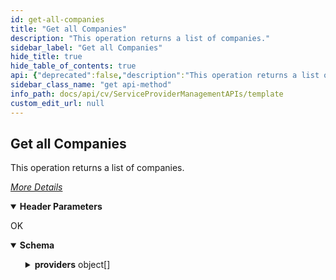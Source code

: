 ```yaml
---
id: get-all-companies
title: "Get all Companies"
description: "This operation returns a list of companies."
sidebar_label: "Get all Companies"
hide_title: true
hide_table_of_contents: true
api: {"deprecated":false,"description":"This operation returns a list of companies.\n\n[_More Details_](http://documentation.commvault.com/commvault/v11/article?p=92470.htm)","operationId":"Get all Companies","parameters":[{"description":"","in":"header","name":"Authtoken","required":true,"schema":{"example":"{{TOKEN}}","type":"string"}}],"tags":["Company"],"responses":{"200":{"description":"OK","content":{"application/json":{"schema":{"type":"object","properties":{"providers":{"type":"array","items":{"type":"object","properties":{"serviceType":{"type":"integer"},"flags":{"type":"integer"},"description":{"type":"string"},"enabled":{"type":"integer"},"bTrustedHostUser":{"type":"string"},"useSecureLdap":{"type":"integer"},"connectName":{"type":"string"},"port":{"type":"integer"},"bLogin":{"type":"string"},"tppm":{"type":"object","properties":{"enable":{"type":"boolean"},"tppmType":{"type":"integer"},"proxyInformation":{"type":"object","properties":{"portNumber":{"type":"integer"},"proxyEntity":{"type":"object","properties":{"clientName":{"type":"string"},"clientId":{"type":"integer"},"_type_":{"type":"integer"}}}}}}},"primaryContacts":{"type":"array","items":{"type":"object","properties":{"fullName":{"type":"string"},"user":{"type":"object","properties":{"userName":{"type":"string"},"userId":{"type":"integer"}}}}}},"resourceProvider":{"type":"object","properties":{"domainName":{"type":"string"},"id":{"type":"integer"}}},"shortName":{"type":"object","properties":{"domainName":{"type":"string"},"id":{"type":"integer"}}}}}}},"x-examples":{"Example 1":{"providers":[{"serviceType":5,"flags":0,"description":"Test Company","enabled":1,"bTrustedHostUser":"","useSecureLdap":0,"connectName":"Test Company","port":0,"bLogin":"","tppm":{"enable":false,"tppmType":4,"proxyInformation":{"portNumber":0,"proxyEntity":{"clientName":"0","clientId":0,"_type_":3}}},"primaryContacts":[{"fullName":"testadmin","user":{"userName":"test\\testcompanyadmin","userId":130}}],"resourceProvider":{"domainName":"Qinetix Commcell","id":0},"shortName":{"domainName":"test","id":6}}]}}},"examples":{"Example 1":{"value":{"providers":[{"serviceType":5,"flags":0,"description":"Test Company","enabled":1,"bTrustedHostUser":"","useSecureLdap":0,"connectName":"Test Company","port":0,"bLogin":"","tppm":{"enable":false,"tppmType":4,"proxyInformation":{"portNumber":0,"proxyEntity":{"clientName":"0","clientId":0,"_type_":3}}},"primaryContacts":[{"fullName":"testadmin","user":{"userName":"test\\testcompanyadmin","userId":130}}],"resourceProvider":{"domainName":"Qinetix Commcell","id":0},"shortName":{"domainName":"test","id":6}}]}}}}}}},"method":"get","path":"/Organization","servers":[{"url":"http://{hostname}/webconsole/api","variables":{"hostname":{"default":"localhost","description":"Webconsole"}}}],"info":{"title":"Template","contact":{},"version":"1.0","description":"Template"},"postman":{"name":"Get all Companies","description":{"content":"This operation returns a list of companies.\n\n[_More Details_](http://documentation.commvault.com/commvault/v11/article?p=92470.htm)","type":"text/plain"},"url":{"path":["Organization"],"host":["{{baseUrl}}"],"query":[],"variable":[]},"header":[{"disabled":false,"description":{"content":"(Required) ","type":"text/plain"},"key":"Authtoken","value":""},{"key":"Accept","value":"application/json"}],"method":"GET"}}
sidebar_class_name: "get api-method"
info_path: docs/api/cv/ServiceProviderManagementAPIs/template
custom_edit_url: null
---
```



## Get all Companies



This operation returns a list of companies.

[_More Details_](http://documentation.commvault.com/commvault/v11/article?p=92470.htm)

<details style={{"marginBottom":"1rem"}} data-collapsed={false} open={true}><summary style={{}}><strong>Header Parameters</strong></summary><div><ul><ParamsItem className={"paramsItem"} param={{"description":"","in":"header","name":"Authtoken","required":true,"schema":{"example":"{{TOKEN}}","type":"string"}}}></ParamsItem></ul></div></details><div><ApiTabs><TabItem label={"200"} value={"200"}><div>

OK

</div><div><MimeTabs schemaType={"response"}><TabItem label={"application/json"} value={"application/json"}><SchemaTabs><TabItem label={"Schema"} value={"Schema"}><details style={{}} data-collapsed={false} open={true}><summary style={{"textAlign":"left"}}><strong>Schema</strong></summary><div style={{"textAlign":"left","marginLeft":"1rem"}}></div><ul style={{"marginLeft":"1rem"}}><SchemaItem collapsible={true} className={"schemaItem"}><details style={{}}><summary style={{}}><strong>providers</strong><span style={{"opacity":"0.6"}}> object[]</span></summary><div style={{"marginLeft":"1rem"}}><SchemaItem collapsible={false} name={"serviceType"} required={false} deprecated={undefined} schemaDescription={undefined} schemaName={"integer"} qualifierMessage={undefined} defaultValue={undefined}></SchemaItem><SchemaItem collapsible={false} name={"flags"} required={false} deprecated={undefined} schemaDescription={undefined} schemaName={"integer"} qualifierMessage={undefined} defaultValue={undefined}></SchemaItem><SchemaItem collapsible={false} name={"description"} required={false} deprecated={undefined} schemaDescription={undefined} schemaName={"string"} qualifierMessage={undefined} defaultValue={undefined}></SchemaItem><SchemaItem collapsible={false} name={"enabled"} required={false} deprecated={undefined} schemaDescription={undefined} schemaName={"integer"} qualifierMessage={undefined} defaultValue={undefined}></SchemaItem><SchemaItem collapsible={false} name={"bTrustedHostUser"} required={false} deprecated={undefined} schemaDescription={undefined} schemaName={"string"} qualifierMessage={undefined} defaultValue={undefined}></SchemaItem><SchemaItem collapsible={false} name={"useSecureLdap"} required={false} deprecated={undefined} schemaDescription={undefined} schemaName={"integer"} qualifierMessage={undefined} defaultValue={undefined}></SchemaItem><SchemaItem collapsible={false} name={"connectName"} required={false} deprecated={undefined} schemaDescription={undefined} schemaName={"string"} qualifierMessage={undefined} defaultValue={undefined}></SchemaItem><SchemaItem collapsible={false} name={"port"} required={false} deprecated={undefined} schemaDescription={undefined} schemaName={"integer"} qualifierMessage={undefined} defaultValue={undefined}></SchemaItem><SchemaItem collapsible={false} name={"bLogin"} required={false} deprecated={undefined} schemaDescription={undefined} schemaName={"string"} qualifierMessage={undefined} defaultValue={undefined}></SchemaItem><SchemaItem collapsible={true} className={"schemaItem"}><details style={{}}><summary style={{}}><strong>tppm</strong><span style={{"opacity":"0.6"}}> object</span></summary><div style={{"marginLeft":"1rem"}}><SchemaItem collapsible={false} name={"enable"} required={false} deprecated={undefined} schemaDescription={undefined} schemaName={"boolean"} qualifierMessage={undefined} defaultValue={undefined}></SchemaItem><SchemaItem collapsible={false} name={"tppmType"} required={false} deprecated={undefined} schemaDescription={undefined} schemaName={"integer"} qualifierMessage={undefined} defaultValue={undefined}></SchemaItem><SchemaItem collapsible={true} className={"schemaItem"}><details style={{}}><summary style={{}}><strong>proxyInformation</strong><span style={{"opacity":"0.6"}}> object</span></summary><div style={{"marginLeft":"1rem"}}><SchemaItem collapsible={false} name={"portNumber"} required={false} deprecated={undefined} schemaDescription={undefined} schemaName={"integer"} qualifierMessage={undefined} defaultValue={undefined}></SchemaItem><SchemaItem collapsible={true} className={"schemaItem"}><details style={{}}><summary style={{}}><strong>proxyEntity</strong><span style={{"opacity":"0.6"}}> object</span></summary><div style={{"marginLeft":"1rem"}}><SchemaItem collapsible={false} name={"clientName"} required={false} deprecated={undefined} schemaDescription={undefined} schemaName={"string"} qualifierMessage={undefined} defaultValue={undefined}></SchemaItem><SchemaItem collapsible={false} name={"clientId"} required={false} deprecated={undefined} schemaDescription={undefined} schemaName={"integer"} qualifierMessage={undefined} defaultValue={undefined}></SchemaItem><SchemaItem collapsible={false} name={"_type_"} required={false} deprecated={undefined} schemaDescription={undefined} schemaName={"integer"} qualifierMessage={undefined} defaultValue={undefined}></SchemaItem></div></details></SchemaItem></div></details></SchemaItem></div></details></SchemaItem><SchemaItem collapsible={true} className={"schemaItem"}><details style={{}}><summary style={{}}><strong>primaryContacts</strong><span style={{"opacity":"0.6"}}> object[]</span></summary><div style={{"marginLeft":"1rem"}}><SchemaItem collapsible={false} name={"fullName"} required={false} deprecated={undefined} schemaDescription={undefined} schemaName={"string"} qualifierMessage={undefined} defaultValue={undefined}></SchemaItem><SchemaItem collapsible={true} className={"schemaItem"}><details style={{}}><summary style={{}}><strong>user</strong><span style={{"opacity":"0.6"}}> object</span></summary><div style={{"marginLeft":"1rem"}}><SchemaItem collapsible={false} name={"userName"} required={false} deprecated={undefined} schemaDescription={undefined} schemaName={"string"} qualifierMessage={undefined} defaultValue={undefined}></SchemaItem><SchemaItem collapsible={false} name={"userId"} required={false} deprecated={undefined} schemaDescription={undefined} schemaName={"integer"} qualifierMessage={undefined} defaultValue={undefined}></SchemaItem></div></details></SchemaItem></div></details></SchemaItem><SchemaItem collapsible={true} className={"schemaItem"}><details style={{}}><summary style={{}}><strong>resourceProvider</strong><span style={{"opacity":"0.6"}}> object</span></summary><div style={{"marginLeft":"1rem"}}><SchemaItem collapsible={false} name={"domainName"} required={false} deprecated={undefined} schemaDescription={undefined} schemaName={"string"} qualifierMessage={undefined} defaultValue={undefined}></SchemaItem><SchemaItem collapsible={false} name={"id"} required={false} deprecated={undefined} schemaDescription={undefined} schemaName={"integer"} qualifierMessage={undefined} defaultValue={undefined}></SchemaItem></div></details></SchemaItem><SchemaItem collapsible={true} className={"schemaItem"}><details style={{}}><summary style={{}}><strong>shortName</strong><span style={{"opacity":"0.6"}}> object</span></summary><div style={{"marginLeft":"1rem"}}><SchemaItem collapsible={false} name={"domainName"} required={false} deprecated={undefined} schemaDescription={undefined} schemaName={"string"} qualifierMessage={undefined} defaultValue={undefined}></SchemaItem><SchemaItem collapsible={false} name={"id"} required={false} deprecated={undefined} schemaDescription={undefined} schemaName={"integer"} qualifierMessage={undefined} defaultValue={undefined}></SchemaItem></div></details></SchemaItem></div></details></SchemaItem></ul></details></TabItem><TabItem label={"Example (from schema)"} value={"Example (from schema)"}><ResponseSamples responseExample={"{\n  \"providers\": [\n    {\n      \"serviceType\": 0,\n      \"flags\": 0,\n      \"description\": \"string\",\n      \"enabled\": 0,\n      \"bTrustedHostUser\": \"string\",\n      \"useSecureLdap\": 0,\n      \"connectName\": \"string\",\n      \"port\": 0,\n      \"bLogin\": \"string\",\n      \"tppm\": {\n        \"enable\": true,\n        \"tppmType\": 0,\n        \"proxyInformation\": {\n          \"portNumber\": 0,\n          \"proxyEntity\": {\n            \"clientName\": \"string\",\n            \"clientId\": 0,\n            \"_type_\": 0\n          }\n        }\n      },\n      \"primaryContacts\": [\n        {\n          \"fullName\": \"string\",\n          \"user\": {\n            \"userName\": \"string\",\n            \"userId\": 0\n          }\n        }\n      ],\n      \"resourceProvider\": {\n        \"domainName\": \"string\",\n        \"id\": 0\n      },\n      \"shortName\": {\n        \"domainName\": \"string\",\n        \"id\": 0\n      }\n    }\n  ]\n}"} language={"json"}></ResponseSamples></TabItem><TabItem label={" Example 1"} value={" Example 1"}><ResponseSamples responseExample={"{\n  \"providers\": [\n    {\n      \"serviceType\": 5,\n      \"flags\": 0,\n      \"description\": \"Test Company\",\n      \"enabled\": 1,\n      \"bTrustedHostUser\": \"\",\n      \"useSecureLdap\": 0,\n      \"connectName\": \"Test Company\",\n      \"port\": 0,\n      \"bLogin\": \"\",\n      \"tppm\": {\n        \"enable\": false,\n        \"tppmType\": 4,\n        \"proxyInformation\": {\n          \"portNumber\": 0,\n          \"proxyEntity\": {\n            \"clientName\": \"0\",\n            \"clientId\": 0,\n            \"_type_\": 3\n          }\n        }\n      },\n      \"primaryContacts\": [\n        {\n          \"fullName\": \"testadmin\",\n          \"user\": {\n            \"userName\": \"test\\\\testcompanyadmin\",\n            \"userId\": 130\n          }\n        }\n      ],\n      \"resourceProvider\": {\n        \"domainName\": \"Qinetix Commcell\",\n        \"id\": 0\n      },\n      \"shortName\": {\n        \"domainName\": \"test\",\n        \"id\": 6\n      }\n    }\n  ]\n}"} language={"json"}></ResponseSamples></TabItem></SchemaTabs></TabItem></MimeTabs></div></TabItem></ApiTabs></div>
      